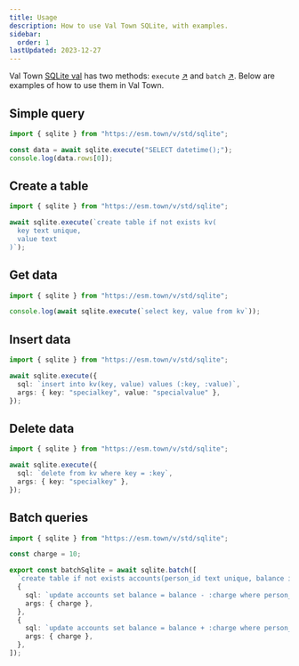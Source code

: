 ```yaml
---
title: Usage
description: How to use Val Town SQLite, with examples.
sidebar:
  order: 1
lastUpdated: 2023-12-27
---
```


Val Town [SQLite val](https://www.val.town/v/std/sqlite) has two methods: `execute` [↗](https://docs.turso.tech/sdk/ts/reference#simple-query) and `batch` [↗](https://docs.turso.tech/sdk/ts/reference#batch-transactions). Below are examples of how to use them in Val Town.

## Simple query

```ts title="Simple query" val
import { sqlite } from "https://esm.town/v/std/sqlite";

const data = await sqlite.execute("SELECT datetime();");
console.log(data.rows[0]);
```

## Create a table

```ts title="Table creation" val
import { sqlite } from "https://esm.town/v/std/sqlite";

await sqlite.execute(`create table if not exists kv(
  key text unique, 
  value text
)`);
```

## Get data

```ts title="Data query" val
import { sqlite } from "https://esm.town/v/std/sqlite";

console.log(await sqlite.execute(`select key, value from kv`));
```

## Insert data

```ts title="Data insertion" val
import { sqlite } from "https://esm.town/v/std/sqlite";

await sqlite.execute({
  sql: `insert into kv(key, value) values (:key, :value)`,
  args: { key: "specialkey", value: "specialvalue" },
});
```

## Delete data

```ts title="Data deletion" val
import { sqlite } from "https://esm.town/v/std/sqlite";

await sqlite.execute({
  sql: `delete from kv where key = :key`,
  args: { key: "specialkey" },
});
```

## Batch queries

```ts title="Batching queries" val
import { sqlite } from "https://esm.town/v/std/sqlite";

const charge = 10;

export const batchSqlite = await sqlite.batch([
  `create table if not exists accounts(person_id text unique, balance integer)`,
  {
    sql: `update accounts set balance = balance - :charge where person_id = 'Bob'`,
    args: { charge },
  },
  {
    sql: `update accounts set balance = balance + :charge where person_id = 'Alice'`,
    args: { charge },
  },
]);
```
